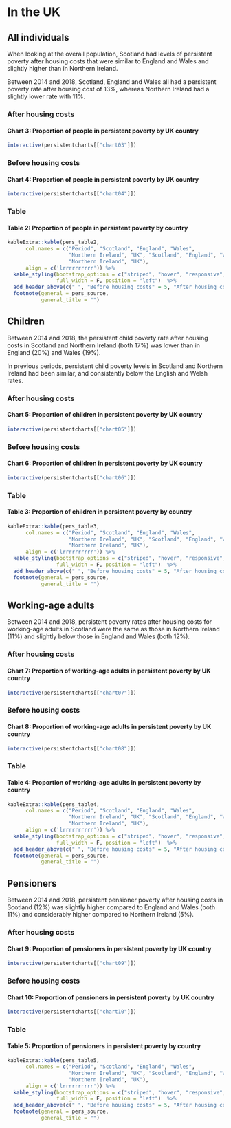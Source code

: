 # In the UK

## All individuals {.tabset}

When looking at the overall population, Scotland had levels of persistent poverty after housing costs that were similar to England and Wales and slightly higher than in Northern Ireland.

Between 2014 and 2018, Scotland, England and Wales all had a persistent poverty rate after housing cost of 13%, whereas Northern Ireland had a slightly lower rate with 11%. 

### After housing costs

#### Chart 3: Proportion of people in persistent poverty by UK country
```{r chart03}
interactive(persistentcharts[["chart03"]])
```

### Before housing costs

#### Chart 4: Proportion of people in persistent poverty by UK country
```{r chart04}
interactive(persistentcharts[["chart04"]])
```

### Table

#### Table 2: Proportion of people in persistent poverty by country
```{r table2}
kableExtra::kable(pers_table2, 
      col.names = c("Period", "Scotland", "England", "Wales", 
                    "Northern Ireland", "UK", "Scotland", "England", "Wales", 
                    "Northern Ireland", "UK"),
      align = c('lrrrrrrrrrr')) %>%
  kable_styling(bootstrap_options = c("striped", "hover", "responsive", "condensed"),
                full_width = F, position = "left")  %>%
  add_header_above(c(" ", "Before housing costs" = 5, "After housing costs" = 5)) %>%
  footnote(general = pers_source,
           general_title = "")
```

## Children {.tabset}

Between 2014 and 2018, the persistent child poverty rate after housing costs in Scotland and Northern Ireland (both 17%) was lower than in England (20%) and Wales (19%). 

In previous periods, persistent child poverty levels in Scotland and Northern Ireland had been similar, and consistently below the English and Welsh rates. 

### After housing costs

#### Chart 5: Proportion of children in persistent poverty by UK country
```{r chart05}
interactive(persistentcharts[["chart05"]])
```

### Before housing costs

#### Chart 6: Proportion of children in persistent poverty by UK country
```{r chart06}
interactive(persistentcharts[["chart06"]])
```

### Table

#### Table 3: Proportion of children in persistent poverty by country
```{r table3}
kableExtra::kable(pers_table3, 
      col.names = c("Period", "Scotland", "England", "Wales", 
                    "Northern Ireland", "UK", "Scotland", "England", "Wales", 
                    "Northern Ireland", "UK"),
      align = c('lrrrrrrrrrr')) %>%
  kable_styling(bootstrap_options = c("striped", "hover", "responsive", "condensed"),
                full_width = F, position = "left")  %>%
  add_header_above(c(" ", "Before housing costs" = 5, "After housing costs" = 5)) %>%
  footnote(general = pers_source,
           general_title = "")
```

## Working-age adults {.tabset}

Between 2014 and 2018, persistent poverty rates after housing costs for working-age adults in Scotland were the same as those in Northern Ireland (11%) and slightly below those in England and Wales (both 12%). 

### After housing costs

#### Chart 7: Proportion of working-age adults in persistent poverty by UK country
```{r chart07}
interactive(persistentcharts[["chart07"]])
```

### Before housing costs

#### Chart 8: Proportion of working-age adults in persistent poverty by UK country
```{r chart08}
interactive(persistentcharts[["chart08"]])
```

### Table

#### Table 4: Proportion of working-age adults in persistent poverty by country
```{r table4}
kableExtra::kable(pers_table4, 
      col.names = c("Period", "Scotland", "England", "Wales", 
                    "Northern Ireland", "UK", "Scotland", "England", "Wales", 
                    "Northern Ireland", "UK"),
      align = c('lrrrrrrrrrr')) %>%
  kable_styling(bootstrap_options = c("striped", "hover", "responsive", "condensed"),
                full_width = F, position = "left")  %>%
  add_header_above(c(" ", "Before housing costs" = 5, "After housing costs" = 5)) %>%
  footnote(general = pers_source,
           general_title = "")
```

## Pensioners {.tabset}

Between 2014 and 2018, persistent pensioner poverty after housing costs in Scotland (12%) was slightly higher compared to England and Wales (both 11%) and considerably higher compared to Northern Ireland (5%).

### After housing costs

#### Chart 9: Proportion of pensioners in persistent poverty by UK country
```{r chart09}
interactive(persistentcharts[["chart09"]])
```

### Before housing costs

#### Chart 10: Proportion of pensioners in persistent poverty by UK country
```{r chart10}
interactive(persistentcharts[["chart10"]])
```

### Table

#### Table 5: Proportion of pensioners in persistent poverty by country
```{r table5}
kableExtra::kable(pers_table5, 
      col.names = c("Period", "Scotland", "England", "Wales", 
                    "Northern Ireland", "UK", "Scotland", "England", "Wales", 
                    "Northern Ireland", "UK"),
      align = c('lrrrrrrrrrr')) %>%
  kable_styling(bootstrap_options = c("striped", "hover", "responsive", "condensed"),
                full_width = F, position = "left")  %>%
  add_header_above(c(" ", "Before housing costs" = 5, "After housing costs" = 5)) %>%
  footnote(general = pers_source,
           general_title = "")
```
